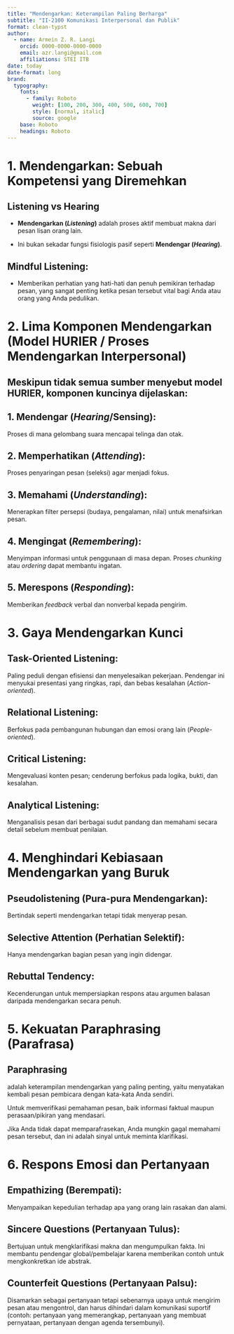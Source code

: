 ```yaml
---
title: "Mendengarkan: Keterampilan Paling Berharga"
subtitle: "II-2100 Komunikasi Interpersonal dan Publik"
format: clean-typst
author:
  - name: Armein Z. R. Langi
    orcid: 0000-0000-0000-0000
    email: azr.langi@gmail.com
    affiliations: STEI ITB
date: today
date-format: long   
brand:
  typography: 
    fonts: 
      - family: Roboto
        weight: [100, 200, 300, 400, 500, 600, 700]
        style: [normal, italic]
        source: google
    base: Roboto
    headings: Roboto
---
```


# 1. Mendengarkan: Sebuah Kompetensi yang Diremehkan

##   Listening vs Hearing

:::{.callout-note}

- **Mendengarkan (*Listening*)** adalah proses aktif membuat makna dari pesan lisan orang lain. 

- Ini bukan sekadar fungsi fisiologis pasif seperti **Mendengar (*Hearing*)**.

:::

## **Mindful Listening:** 

:::{.callout}
- Memberikan perhatian yang hati-hati dan penuh pemikiran terhadap pesan, yang sangat penting ketika pesan tersebut vital bagi Anda atau orang yang Anda pedulikan.

:::
# 2. Lima Komponen Mendengarkan (Model HURIER / Proses Mendengarkan Interpersonal)

## Meskipun tidak semua sumber menyebut model HURIER, komponen kuncinya dijelaskan:
 
##   1.  **Mendengar (*Hearing*/Sensing):** 

Proses di mana gelombang suara mencapai telinga dan otak.
    
##    2.  **Memperhatikan (*Attending*):** 

Proses penyaringan pesan (seleksi) agar menjadi fokus.

##    3.  **Memahami (*Understanding*):** 

Menerapkan filter persepsi (budaya, pengalaman, nilai) untuk menafsirkan pesan.

##    4.  **Mengingat (*Remembering*):** 

Menyimpan informasi untuk penggunaan di masa depan. Proses *chunking* atau *ordering* dapat membantu ingatan.

##    5.  **Merespons (*Responding*):** 

Memberikan *feedback* verbal dan nonverbal kepada pengirim.

# 3. Gaya Mendengarkan Kunci

##   **Task-Oriented Listening:** 

Paling peduli dengan efisiensi dan menyelesaikan pekerjaan. Pendengar ini menyukai presentasi yang ringkas, rapi, dan bebas kesalahan (*Action-oriented*).

## **Relational Listening:** 

Berfokus pada pembangunan hubungan dan emosi orang lain (*People-oriented*).

##  **Critical Listening:** 

Mengevaluasi konten pesan; cenderung berfokus pada logika, bukti, dan kesalahan.

##  **Analytical Listening:** 

Menganalisis pesan dari berbagai sudut pandang dan memahami secara detail sebelum membuat penilaian.

# 4. Menghindari Kebiasaan Mendengarkan yang Buruk

## Pseudolistening (Pura-pura Mendengarkan):

Bertindak seperti mendengarkan tetapi tidak menyerap pesan.

##  **Selective Attention (Perhatian Selektif):** 

Hanya mendengarkan bagian pesan yang ingin didengar.

##  **Rebuttal Tendency:** 

Kecenderungan untuk mempersiapkan respons atau argumen balasan daripada mendengarkan secara penuh.

# 5. Kekuatan Paraphrasing (Parafrasa)

## **Paraphrasing** 

adalah keterampilan mendengarkan yang paling penting, yaitu menyatakan kembali pesan pembicara dengan kata-kata Anda sendiri.


::: {layout-ncol=2}

:::{.callout-tujuan} 

Untuk memverifikasi pemahaman pesan, baik informasi faktual maupun perasaan/pikiran yang mendasari.

:::

:::{.callout-Penting} 
    
Jika Anda tidak dapat memparafrasekan, Anda mungkin gagal memahami pesan tersebut, dan ini adalah sinyal untuk meminta klarifikasi.
:::

:::
# 6. Respons Emosi dan Pertanyaan

##  **Empathizing (Berempati):** 

Menyampaikan kepedulian terhadap apa yang orang lain rasakan dan alami.

##  **Sincere Questions (Pertanyaan Tulus):** 

Bertujuan untuk mengklarifikasi makna dan mengumpulkan fakta. Ini membantu pendengar global/pembelajar karena memberikan contoh untuk mengkonkretkan ide abstrak.

## **Counterfeit Questions (Pertanyaan Palsu):** 

Disamarkan sebagai pertanyaan tetapi sebenarnya upaya untuk mengirim pesan atau mengontrol, dan harus dihindari dalam komunikasi suportif (contoh: pertanyaan yang memerangkap, pertanyaan yang membuat pernyataan, pertanyaan dengan agenda tersembunyi).

